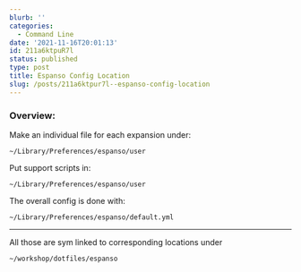 ```yaml
---
blurb: ''
categories:
  - Command Line
date: '2021-11-16T20:01:13'
id: 211a6ktpuR7l
status: published
type: post
title: Espanso Config Location
slug: /posts/211a6ktpur7l--espanso-config-location
---
```


### Overview:

Make an individual file for each expansion under:

    ~/Library/Preferences/espanso/user

Put support scripts in:

    ~/Library/Preferences/espanso/user


The overall config is done with:

    ~/Library/Preferences/espanso/default.yml


---

All those are sym linked to corresponding locations under

    ~/workshop/dotfiles/espanso
    

